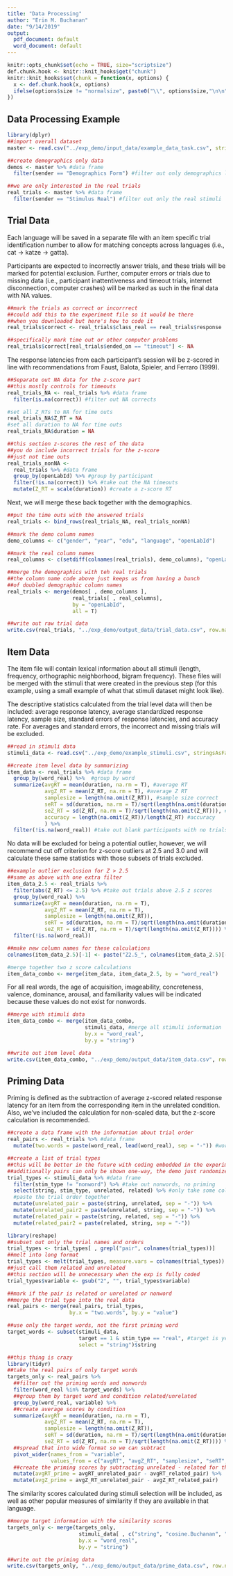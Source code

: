 ```yaml
---
title: "Data Processing"
author: "Erin M. Buchanan"
date: "9/14/2019"
output:
  pdf_document: default
  word_document: default
---
```


```r
knitr::opts_chunk$set(echo = TRUE, size="scriptsize")
def.chunk.hook <- knitr::knit_hooks$get("chunk")
knitr::knit_hooks$set(chunk = function(x, options) {
  x <- def.chunk.hook(x, options)
  ifelse(options$size != "normalsize", paste0("\\", options$size,"\n\n", x, "\n\n \\normalsize"), x)
})
```

## Data Processing Example

```r
library(dplyr)
##import overall dataset
master <- read.csv("../exp_demo/input_data/example_data_task.csv", stringsAsFactors = F)

##create demographics only data
demos <- master %>% #data frame
  filter(sender == "Demographics Form") #filter out only demographics lines

##we are only interested in the real trials
real_trials <- master %>% #data frame
  filter(sender == "Stimulus Real") #filter out only the real stimuli
```

## Trial Data

Each language will be saved in a separate file with an item specific trial identification number to allow for matching concepts across languages (i.e., cat → katze → gatta). 

Participants are expected to incorrectly answer trials, and these trials will be marked for potential exclusion. Further, computer errors or trials due to missing data (i.e., participant inattentiveness and timeout trials, internet disconnection, computer crashes) will be marked as such in the final data with NA values.

```r
##mark the trials as correct or incorrrect
##could add this to the experiment file so it would be there
##when you downloaded but here's how to code it
real_trials$correct <- real_trials$class_real == real_trials$response

##specifically mark time out or other computer problems
real_trials$correct[real_trials$ended_on == "timeout"] <- NA
```

The response latencies from each participant's session will be z-scored in line with recommendations from Faust, Balota, Spieler, and Ferraro (1999).

```r
##Separate out NA data for the z-score part
##this mostly controls for timeouts
real_trials_NA <- real_trials %>% #data frame
  filter(is.na(correct)) #filter out NA corrects 

#set all Z_RTs to NA for time outs
real_trials_NA$Z_RT = NA 
#set all duration to NA for time outs
real_trials_NA$duration = NA 

##this section z-scores the rest of the data
##you do include incorrect trials for the z-score
##just not time outs
real_trials_nonNA <- 
  real_trials %>% #data frame
  group_by(openLabId) %>% #group by participant
  filter(!is.na(correct)) %>% #take out the NA timeouts
  mutate(Z_RT = scale(duration)) #create a z-score RT
```

Next, we will merge these back together with the demographics. 

```r
##put the time outs with the answered trials 
real_trials <- bind_rows(real_trials_NA, real_trials_nonNA)

##mark the demo column names
demo_columns <- c("gender", "year", "edu", "language", "openLabId")

##mark the real column names
real_columns <- c(setdiff(colnames(real_trials), demo_columns), "openLabId")

##merge the demographics with teh real trials
##the column name code above just keeps us from having a bunch
##of doubled demographic column names 
real_trials <- merge(demos[ , demo_columns ], 
                     real_trials[ , real_columns], 
                     by = "openLabId",
                     all = T)

##write out raw trial data 
write.csv(real_trials, "../exp_demo/output_data/trial_data.csv", row.names = F)
```

## Item Data

The item file will contain lexical information about all stimuli (length, frequency, orthographic neighborhood, bigram frequency). These files will be merged with the stimuli that were created in the previous step (for this example, using a small example of what that stimuli dataset might look like).

The descriptive statistics calculated from the trial level data will then be included: average response latency, average standardized response latency, sample size, standard errors of response latencies, and accuracy rate. For averages and standard errors, the incorrect and missing trials will be excluded.

```r
##read in stimuli data
stimuli_data <- read.csv("../exp_demo/example_stimuli.csv", stringsAsFactors = F)

##create item level data by summarizing
item_data <- real_trials %>% #data frame
  group_by(word_real) %>%  #group by word
  summarize(avgRT = mean(duration, na.rm = T), #average RT
            avgZ_RT = mean(Z_RT, na.rm = T), #average Z RT
            samplesize = length(na.omit(Z_RT)), #sample size correct
            seRT = sd(duration, na.rm = T)/sqrt(length(na.omit(duration))), #SE RT
            seZ_RT = sd(Z_RT, na.rm = T)/sqrt(length(na.omit(Z_RT))), #SE Z RT
            accuracy = length(na.omit(Z_RT))/length(Z_RT) #accuracy
            ) %>% 
  filter(!is.na(word_real)) #take out blank participants with no trials
```

No data will be excluded for being a potential outlier, however, we will recommend cut off criterion for z-score outliers at 2.5 and 3.0 and will calculate these same statistics with those subsets of trials excluded.

```r
##example outlier exclusion for Z > 2.5
##same as above with one extra filter
item_data_2.5 <- real_trials %>% 
  filter(abs(Z_RT) <= 2.5) %>% #take out trials above 2.5 z scores
  group_by(word_real) %>% 
  summarize(avgRT = mean(duration, na.rm = T),
            avgZ_RT = mean(Z_RT, na.rm = T),
            samplesize = length(na.omit(Z_RT)), 
            seRT = sd(duration, na.rm = T)/sqrt(length(na.omit(duration))),
            seZ_RT = sd(Z_RT, na.rm = T)/sqrt(length(na.omit(Z_RT)))) %>% 
  filter(!is.na(word_real))

##make new column names for these calculations
colnames(item_data_2.5)[-1] <- paste("Z2.5_", colnames(item_data_2.5)[-1], sep = "")

#merge together two z score calculations
item_data_combo <- merge(item_data, item_data_2.5, by = "word_real")
```

For all real words, the age of acquisition, imageability, concreteness, valence, dominance, arousal, and familiarity values will be indicated because these values do not exist for nonwords. 

```r
##merge with stimuli data
item_data_combo <- merge(item_data_combo, 
                         stimuli_data, #merge all stimuli information
                         by.x = "word_real", 
                         by.y = "string")

##write out item level data 
write.csv(item_data_combo, "../exp_demo/output_data/item_data.csv", row.names = F)
```

## Priming Data

Priming is defined as the subtraction of average z-scored related response latency for an item from the corresponding item in the unrelated condition. Also, we've included the calculation for non-scaled data, but the z-score calculation is recommended. 

```r
##create a data frame with the information about trial order
real_pairs <- real_trials %>% #data frame
  mutate(two.words = paste(word_real, lead(word_real), sep = "-")) #word 1-word2

##create a list of trial types
##this will be better in the future with coding embedded in the experiment
##additionally pairs can only be shown one-way, the demo just randomized
trial_types <- stimuli_data %>% #data frame
  filter(stim_type != "nonword") %>% #take out nonwords, no priming
  select(string, stim_type, unrelated, related) %>% #only take some columns
  #paste the trial order together 
  mutate(unrelated_pair = paste(string, unrelated, sep = "-")) %>%
  mutate(unrelated_pair2 = paste(unrelated, string, sep = "-")) %>%
  mutate(related_pair = paste(string, related, sep = "-")) %>%
  mutate(related_pair2 = paste(related, string, sep = "-"))

library(reshape)
##subset out only the trial names and orders
trial_types <- trial_types[ , grepl("pair", colnames(trial_types))]
##melt into long format
trial_types <- melt(trial_types, measure.vars = colnames(trial_types))
##just call them related and unrelated
##this section will be unnecessary when the exp is fully coded
trial_types$variable <- gsub("2", "", trial_types$variable)

##mark if the pair is related or unrelated or nonword
##merge the trial type into the real data 
real_pairs <- merge(real_pairs, trial_types, 
                    by.x = "two.words", by.y = "value")

##use only the target words, not the first priming word
target_words <- subset(stimuli_data, 
                       target == 1 & stim_type == "real", #target is yes (1, second word) and stimuli is real word 
                       select = "string")$string

##this thing is crazy
library(tidyr)
##take the real pairs of only target words
targets_only <- real_pairs %>% 
  ##filter out the priming words and nonwords
  filter(word_real %in% target_words) %>% 
  ##group them by target word and condition related/unrelated
  group_by(word_real, variable) %>% 
  ##create average scores by condition 
  summarize(avgRT = mean(duration, na.rm = T),
            avgZ_RT = mean(Z_RT, na.rm = T),
            samplesize = length(na.omit(Z_RT)), 
            seRT = sd(duration, na.rm = T)/sqrt(length(na.omit(duration))),
            seZ_RT = sd(Z_RT, na.rm = T)/sqrt(length(na.omit(Z_RT)))) %>% 
  ##spread that into wide format so we can subtract
  pivot_wider(names_from = "variable",
              values_from = c("avgRT", "avgZ_RT", "samplesize", "seRT", "seZ_RT")) %>% 
  ##create the priming scores by subtracting unrelated - related for that target word only 
  mutate(avgRT_prime = avgRT_unrelated_pair - avgRT_related_pair) %>% 
  mutate(avgZ_prime = avgZ_RT_unrelated_pair - avgZ_RT_related_pair)

```

The similarity scores calculated during stimuli selection will be included, as well as other popular measures of similarity if they are available in that language.

```r
##merge target information with the similarity scores 
targets_only <- merge(targets_only, 
                       stimuli_data[ , c("string", "cosine.Buchanan", "fsg.SWOW")], 
                       by.x = "word_real", 
                       by.y = "string")

##write out the priming data 
write.csv(targets_only, "../exp_demo/output_data/prime_data.csv", row.names = F)
```




